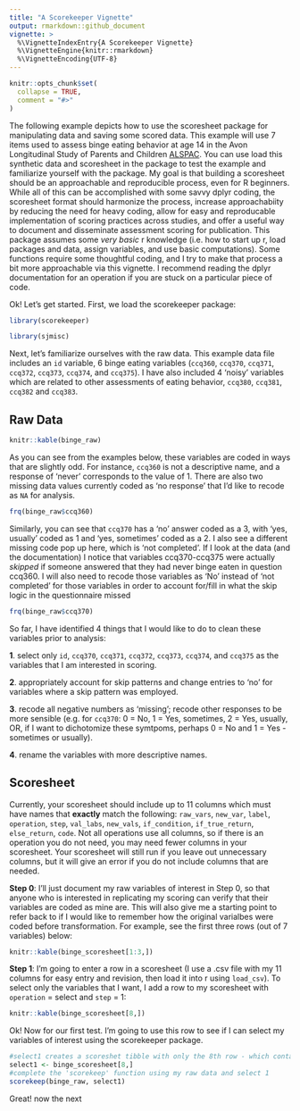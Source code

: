 ```yaml
---
title: "A Scorekeeper Vignette"
output: rmarkdown::github_document
vignette: >
  %\VignetteIndexEntry{A Scorekeeper Vignette}
  %\VignetteEngine{knitr::rmarkdown}
  %\VignetteEncoding{UTF-8}
---
```


```r
knitr::opts_chunk$set(
  collapse = TRUE,
  comment = "#>"
)
```

The following example depicts how to use the scoresheet package for manipulating data and saving some scored data. This example will use 7 items used to assess binge eating behavior at age 14 in the Avon Longitudinal Study of Parents and Children [ALSPAC](http://www.bristol.ac.uk/alspac/). You can use load this synthetic data and scoresheet in the package to test the example and familiarize yourself with the package. My goal is that building a scoresheet should be an approachable and reproducible process, even for R beginners. While all of this can be accomplished with some savvy dplyr coding, the scoresheet format should harmonize the process, increase approachabiity by reducing the need for heavy coding, allow for easy and reproducable implementation of scoring practices across studies, and offer a useful way to document and disseminate assessment scoring for publication. This package assumes some *very basic* r knowledge (i.e. how to start up r, load packages and data, assign variables, and use basic computations). Some functions require some thoughtful coding, and I try to make that process a bit more approachable via this vignette. I recommend reading the dplyr documentation for an operation if you are stuck on a particular piece of code. 

Ok! Let's get started. First, we load the scorekeeper package: 
```r
library(scorekeeper)
```

```r
library(sjmisc)
```

Next, let's familiarize ourselves with the raw data. This example data file includes an `id` variable, 6 binge eating variables (`ccq360`, `ccq370`, `ccq371`, `ccq372`, `ccq373`, `ccq374`, and `ccq375`). I have also included 4 'noisy' variables which are related to other assessments of eating behavior, `ccq380`, `ccq381`, `ccq382` and `ccq383`. 

## Raw Data

```r
knitr::kable(binge_raw)
```

As you can see from the examples below, these variables are coded in ways that are slightly odd. For instance, `ccq360` is not a descriptive name, and a response of 'never' corresponds to the value of 1. There are also two missing data values currently coded as 'no response' that I'd like to recode as `NA` for analysis. 
```r
frq(binge_raw$ccq360)
```

Similarly, you can see that `ccq370` has a 'no' answer coded as a 3, with 'yes, usually' coded as 1 and 'yes, sometimes' coded as a 2. I also see a different missing code pop up here, which is 'not completed'. If I look at the data (and the documentation) I notice that variables ccq370-ccq375 were actually *skipped* if someone answered that they had never binge eaten in question ccq360.  I will also need to recode those variables as 'No' instead of 'not completed' for those variables in order to account for/fill in what the skip logic in the questionnaire missed 


```r
frq(binge_raw$ccq370)
```
So far, I have identified 4 things that I would like to do to clean these variables prior to analysis: 

**1**. select only `id`, `ccq370`, `ccq371`, `ccq372`, `ccq373`, `ccq374`, and `ccq375` as the variables that I am interested in scoring.

**2**. appropriately account for skip patterns and change entries to 'no' for variables where a skip pattern was employed. 

**3**. recode all negative numbers as 'missing'; recode other responses to be more sensible (e.g. for `ccq370`: 0 = No, 1 = Yes, sometimes, 2 = Yes, usually, OR, if I want to dichotomize these symtpoms, perhaps 0 = No and 1 = Yes - sometimes or usually). 

**4**. rename the variables with more descriptive names. 

## Scoresheet

Currently, your scoresheet should include up to 11 columns which must have names that **exactly** match the following: `raw_vars`, `new_var`, `label`, `operation`, `step`, `val_labs`, `new_vals`, `if_condition`, `if_true_return`, `else_return`, `code`. Not all operations use all columns, so if there is an operation you do not need, you may need fewer columns in your scoresheet. Your scoresheet will still run if you leave out unnecessary columns, but it will give an error if you do not include columns that are needed. 

**Step 0**: I'll just document my raw variables of interest in Step 0, so that anyone who is interested in replicating my scoring can verify that their variables are coded as mine are. This will also give me a starting point to refer back to if I would like to remember how the original varialbes were coded before transformation. For example, see the first three rows (out of 7 variables) below: 

```r
knitr::kable(binge_scoresheet[1:3,])
```

**Step 1**: I'm going to enter a row in a scoresheet (I use a .csv file with my 11 columns for easy entry and revision, then load it into r using `load_csv`). To select only the variables that I want, I add a row to my scoresheet with `operation` = select and `step` = 1: 
```r
knitr::kable(binge_scoresheet[8,])
```

Ok! Now for our first test. I'm going to use this row to see if I can select my variables of interest using the scorekeeper package. 
```r
#select1 creates a scoreshet tibble with only the 8th row - which contains my 'select' operation that I would like to do in Step 1
select1 <- binge_scoresheet[8,]
#complete the 'scorekeep' function using my raw data and select 1
scorekeep(binge_raw, select1)
```

Great! now the next 



